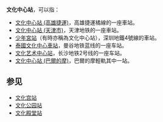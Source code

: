 '''文化中心站'''，可以指：

*[[文化中心站_(高雄捷運)|文化中心站 (高雄捷運)]]，高雄捷運橘線的一座車站。
*[[文化中心站_(天津市)|文化中心站 (天津市)]]，天津地铁的一座車站。
*[[少年宮站|少年宮站]]（有時亦稱為文化中心站），深圳地鐵4號線的車站。
*[[泰國文化中心車站|泰國文化中心車站]]，曼谷地铁蓝线的一座车站。
*[[文化艺术中心站|文化艺术中心站]]，长沙地铁2号线的一座车站。
*[[文化中心站_(巴爾的摩)|文化中心站 (巴爾的摩)]]，巴爾的摩輕軌其中一站。

== 参见 ==
*[[文化宫站|文化宫站]]
*[[文化公园站|文化公园站]]
*[[文化殿堂站|文化殿堂站]]
{{disambiguation|W|cat=五字車站名消歧義}}